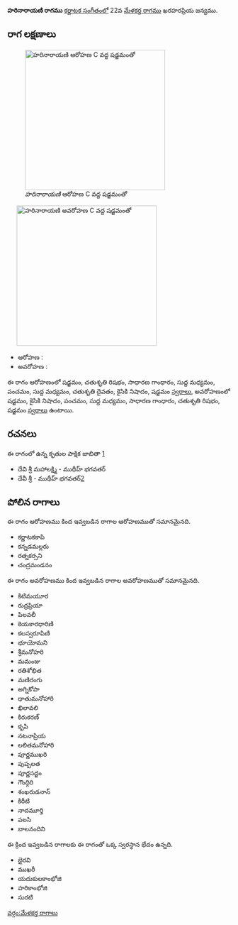 {{Infobox ragam
	| name          	= హరినారాయణి
	| synonym	    	= 
	| mela          	= 
	| chakra        	= 
	| janaka        	= 
	| type          	= సంపూర్ణ-షడవ
	| arohanam      	= {{svaraC|S|R2|G2|M1|P|M1|D2|N2|S'}} 
	| avarohanam    	= {{svaraC|S'|N2|P|M1|G2|R2|S}}
	| jeeva         	=
	| chhaya        	=
	| nyasa         	=
	| vishesha      	= 
	| equivalent  		= 
}}
{{కర్ణాటక సంగీత రాగాలు}}
'''హరినారాయణి రాగము''' [[కర్ణాటక సంగీతం]]లో 22వ [[మేళకర్త రాగము]] ఖరహరప్రియ జన్యము. 


==రాగ లక్షణాలు==
[[Image:harinarayani_ar_kb2wiki.png|thumb|right|316px|''హరినారాయణి'' ఆరోహణ C వద్ద షడ్జమంతో]]
	[[Image:harinarayani_av_kb2wiki.png|thumb|right|316px|''హరినారాయణి'' అవరోహణ C వద్ద షడ్జమంతో]]

* ఆరోహణ : {{svaraC|S|R2|G2|M1|P|M1|D2|N2|S'}} 
* అవరోహణ : {{svaraC|S'|N2|P|M1|G2|R2|S}}

ఈ రాగం ఆరోహణంలో షడ్జమం, చతుశృతి రిషభం, సాధారణ  గాంధారం, సుద్ద మధ్యమం, పంచమం, సుద్ద మధ్యమం, చతుశృతి దైవతం, కైసికి నిషాదం, షడ్జమం [[స్వరాలు]], అవరోహణంలో షడ్జమం, కైసికి నిషాదం, పంచమం, సుద్ద మధ్యమం, సాధారణ  గాంధారం, చతుశృతి రిషభం, షడ్జమం [[స్వరాలు]] ఉంటాయి.

==రచనలు==
ఈ రాగంలో ఉన్న కృతుల పాక్షిక జాబితా [https://github.com/ssrihari/ragavardhini/blob/master/ragas/kritis.psv]
* దేవి శ్రీ మహాలక్ష్మి - ముథీహ్ భగవతర్
* దేవీ శ్రీ - ముథీహ్ భగవతర్[http://www.karnatik.com/c2024.shtml]




==పోలిన రాగాలు==
ఈ రాగం ఆరోహణము కింద ఇవ్వబడిన రాగాల ఆరోహణముతో సమానమైనది.
* కర్ణాటకకాపి
* కన్నడమల్లరు
* రత్నకర్సని
* చంద్రమండనం

ఈ రాగం అవరోహణము కింద ఇవ్వబడిన రాగాల అవరోహణముతో సమానమైనది.
* కిటిమయూర
* రుద్రప్రియా
* పిలవలీ
* కెయకారధారిణి
* కలస్వరూపిణి
* భూయోమని
* శ్రీమనోహరి
* మమంజు
* రతిశోభిత
* మణిరంగు
* అగ్నికోపా
* ధాతుమనోహారి
* ఖిలావలి
* కిరుకరణ్
* కృపి
* నటనాప్రియ
* లలితమనోహారి
* పూర్ణముఖరి
* పుష్పలత
* పూర్ణసద్జం
* గౌంద్గిరి
* శంఖరుడనాన్
* కిరీటి
* నాదమూర్తి
* పలసి
* బాలనందిని

ఈ క్రింద ఇవ్వబడిన రాగాలకు ఈ రాగంతో ఒక్క స్వరస్థాన భేదం ఉన్నది.
* భైరవి
* ముఖరీ
* యదుకులకాంభోజి
* హరికాంభోజి
* సురటి



[[వర్గం:మేళకర్త రాగాలు]]